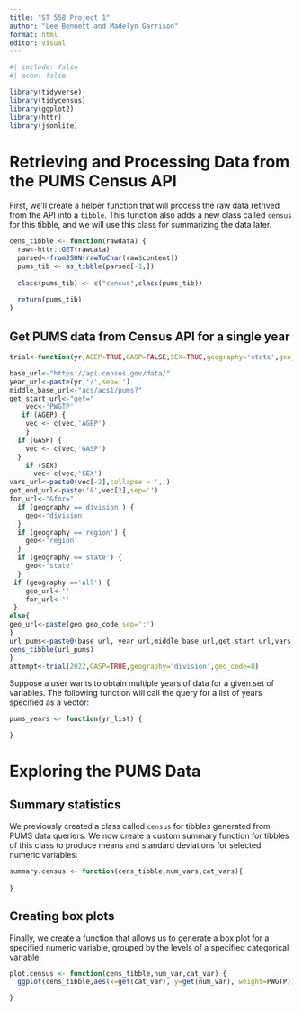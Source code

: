 ```yaml
---
title: "ST 558 Project 1"
author: "Lee Bennett and Madelyn Garrison"
format: html
editor: visual
---
```


```r
#| include: false
#| echo: false

library(tidyverse)
library(tidycensus)
library(ggplot2)
library(httr)
library(jsonlite)
```

# Retrieving and Processing Data from the PUMS Census API

First, we'll create a helper function that will process the raw data retrived from the API into a `tibble`. This function also adds a new class called `census` for this tibble, and we will use this class for summarizing the data later.

```r

cens_tibble <- function(rawdata) {
  raw<-httr::GET(rawdata)
  parsed<-fromJSON(rawToChar(raw$content))
  pums_tib <- as_tibble(parsed[-1,])
  
  class(pums_tib) <- c("census",class(pums_tib))
  
  return(pums_tib)
}
```


## Get PUMS data from Census API for a single year

```r

trial<-function(yr,AGEP=TRUE,GASP=FALSE,SEX=TRUE,geography='state',geo_code=06){

base_url<-"https://api.census.gov/data/"
year_url<-paste(yr,'/',sep='')
middle_base_url<-"acs/acs1/pums?"
get_start_url<-"get="
    vec<-'PWGTP'
   if (AGEP) {
    vec <- c(vec,'AGEP')
    }
  if (GASP) {
    vec <- c(vec,'GASP')
  }
    if (SEX)
      vec<-c(vec,'SEX')
vars_url<-paste0(vec[-2],collapse = ',')
get_end_url<-paste('&',vec[2],sep='')
for_url<-"&for="
  if (geography =='division') {
    geo<-'division'
  }
  if (geography =='region') {
    geo<-'region'
  }
  if (geography =='state') {
    geo<-'state'
  }
 if (geography =='all') {
    geo_url<-''
    for_url<-''
 }
else{
geo_url<-paste(geo,geo_code,sep=':')
}
url_pums<-paste0(base_url, year_url,middle_base_url,get_start_url,vars_url,get_end_url,for_url,geo_url)
cens_tibble(url_pums)
}
attempt<-trial(2022,GASP=TRUE,geography='division',geo_code=8)

```

Suppose a user wants to obtain multiple years of data for a given set of variables. The following function will call the query for a list of years specified as a vector:

```r

pums_years <- function(yr_list) {

}
```

# Exploring the PUMS Data

## Summary statistics

We previously created a class called `census` for tibbles generated from PUMS data queriers. We now create a custom summary function for tibbles of this class to produce means and standard deviations for selected numeric variables:

```r
summary.census <- function(cens_tibble,num_vars,cat_vars){
  
}
```


## Creating box plots

Finally, we create a function that allows us to generate a box plot for a specified numeric variable, grouped by the levels of a specified categorical variable:

```r
plot.census <- function(cens_tibble,num_var,cat_var) {
  ggplot(cens_tibble,aes(x=get(cat_var), y=get(num_var), weight=PWGTP)) + geom_boxplot()

}
```

